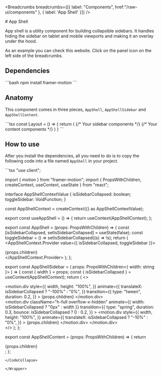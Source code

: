 

<Breadcrumbs breadcrumbs={[{ label: "Components", href:"/raw-ui/components" }, { label: 'App Shell' }]} />

<Wrapper>
# App Shell

App shell is a utility component for building collapsible sidebars. It handles hiding the sidebar on tablet and mobile viewports and making it an overlay under the hood.

As an example you can check this website. Click on the panel icon on the left side of the breadcrumbs.

## Dependencies


<CodeCollapse showAll>
```bash
npm install framer-motion
```
</CodeCollapse>

## Anatomy

This component comes in three pieces, `AppShell`, `AppShellSidebar` and `AppShellContent`. 

<CodeCollapse showAll>
```tsx
const Layout = () => {
  return (
    <AppShell>
      <AppShellSidebar width="240px">
        {/* Your sidebar components */}
      </AppShellSidebar>
      <AppShellContent>
        {/* Your content components */}
      </AppShellContent>
    </AppShell>
  )
}
```
</CodeCollapse>

## How to use

After you install the dependencies, all you need to do is to copy the following code into a file named `AppShell` in your project.

<CodeCollapse>
```tsx
"use client";

import { motion } from "framer-motion";
import { PropsWithChildren, createContext, useContext, useState } from "react";

interface AppShellContextValue {
  isSidebarCollapsed: boolean;
  toggleSidebar: VoidFunction;
}

const AppShellContext = createContext({} as AppShellContextValue);

export const useAppShell = () => {
  return useContext(AppShellContext);
};

export const AppShell = (props: PropsWithChildren) => {
  const [isSidebarCollapsed, setIsSidebarCollapsed] = useState(false);
  const toggleSidebar = () => setIsSidebarCollapsed((s) => !s);
  return (
    <AppShellContext.Provider value={{ isSidebarCollapsed, toggleSidebar }}>
      <div className="flex h-full relative">{props.children}</div>
    </AppShellContext.Provider>
  );
};

export const AppShellSidebar = (
  props: PropsWithChildren<{ width: string }>
) => {
  const { width } = props;
  const { isSidebarCollapsed } = useContext(AppShellContext);
  return (
    <>
      <div className="h-full block fixed md:hidden w-0 z-[100]">
        <motion.div
          style={{
            width,
            height: "100%",
          }}
          animate={{
            translateX: isSidebarCollapsed ? "-100%" : "0%",
          }}
          transition={{
            type: "tween",
            duration: 0.2,
          }}
        >
          {props.children}
        </motion.div>
      </div>
      <div className="hidden md:block h-full">
        <motion.div
          className="h-full overflow-x-hidden"
          animate={{ width: isSidebarCollapsed ? "0px" : width }}
          transition={{
            type: "spring",
            duration: 0.3,
            bounce: isSidebarCollapsed ? 0 : 0.2,
          }}
        >
          <motion.div
            style={{
              width,
              height: "100%",
            }}
            animate={{
              translateX: isSidebarCollapsed ? "-10%" : "0%",
            }}
          >
            {props.children}
          </motion.div>
        </motion.div>
      </div>
    </>
  );
};

export const AppShellContent = (props: PropsWithChildren) => {
  return <div className="grow h-full">{props.children}</div>;
};

```
</CodeCollapse>

</Wrapper>

